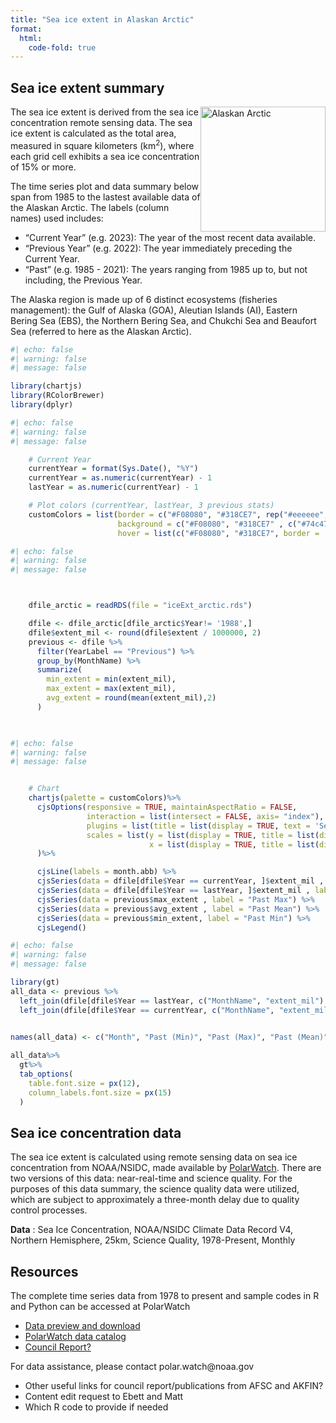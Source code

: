 ```yaml
---
title: "Sea ice extent in Alaskan Arctic"
format: 
  html:
    code-fold: true
---
```


##  Sea ice extent summary
<img src="img/arctic.png" style="float: right; width: 200px;" alt="Alaskan Arctic">

The sea ice extent is derived from the sea ice concentration remote sensing data.  The sea ice extent is calculated as the total area, measured in square kilometers (km<sup>2</sup>), where each grid cell exhibits a sea ice concentration of 15% or more.

The time series plot and data summary below span from 1985 to the lastest available data of the Alaskan Arctic.  The labels (column names) used includes:

* "Current Year" (e.g. 2023): The year of the most recent data available.
* "Previous Year" (e.g. 2022): The year immediately preceding the Current Year.
* "Past" (e.g. 1985 - 2021): The years ranging from 1985 up to, but not including, the Previous Year.

The Alaska region is made up of 6 distinct ecosystems (fisheries management): the Gulf of Alaska (GOA), Aleutian Islands (AI), Eastern Bering Sea (EBS), the Northern Bering Sea, and Chukchi Sea and Beaufort Sea (referred to here as the Alaskan Arctic).


```r
#| echo: false
#| warning: false
#| message: false

library(chartjs)
library(RColorBrewer)
library(dplyr)

```


```r
#| echo: false
#| warning: false
#| message: false

    # Current Year
    currentYear = format(Sys.Date(), "%Y")
    currentYear = as.numeric(currentYear) - 1
    lastYear = as.numeric(currentYear) - 1

    # Plot colors (currentYear, lastYear, 3 previous stats)
    customColors = list(border = c("#F08080", "#318CE7", rep("#eeeeee", 3)),
                        background = c("#F08080", "#318CE7" , c("#74c476", "#bae4b3", "#edf8e9")),
                        hover = list(c("#F08080", "#318CE7", border =  c("#74c476", "#bae4b3", "#edf8e9"))))
```


```r
#| echo: false
#| warning: false
#| message: false



    dfile_arctic = readRDS(file = "iceExt_arctic.rds")

    dfile <- dfile_arctic[dfile_arctic$Year!= '1988',]
    dfile$extent_mil <- round(dfile$extent / 1000000, 2)
    previous <- dfile %>%
      filter(YearLabel == "Previous") %>%
      group_by(MonthName) %>%
      summarize(
        min_extent = min(extent_mil),
        max_extent = max(extent_mil),
        avg_extent = round(mean(extent_mil),2)
      )

    

```

```r
#| echo: false
#| warning: false
#| message: false


    # Chart
    chartjs(palette = customColors)%>%
      cjsOptions(responsive = TRUE, maintainAspectRatio = FALSE,
                 interaction = list(intersect = FALSE, axis= "index"),
                 plugins = list(title = list(display = TRUE, text = 'Sea Ice Extent in Alaskan Arctic')),
                 scales = list(y = list(display = TRUE, title = list(display = TRUE, text = 'Millions in km^2')),
                               x = list(display = TRUE, title = list(display = TRUE, text = 'Month')))
      )%>%

      cjsLine(labels = month.abb) %>%
      cjsSeries(data = dfile[dfile$Year == currentYear, ]$extent_mil , label = currentYear) %>%
      cjsSeries(data = dfile[dfile$Year == lastYear, ]$extent_mil , label = lastYear) %>%
      cjsSeries(data = previous$max_extent , label = "Past Max") %>%
      cjsSeries(data = previous$avg_extent , label = "Past Mean") %>%
      cjsSeries(data = previous$min_extent, label = "Past Min") %>%
      cjsLegend()
```


```r
#| echo: false
#| warning: false
#| message: false

library(gt)
all_data <- previous %>%
  left_join(dfile[dfile$Year == lastYear, c("MonthName", "extent_mil") ], by = "MonthName") %>%
  left_join(dfile[dfile$Year == currentYear, c("MonthName", "extent_mil") ], by = "MonthName") 


names(all_data) <- c("Month", "Past (Min)", "Past (Max)", "Past (Mean)", lastYear, currentYear)
  
all_data%>%
  gt%>%
  tab_options(
    table.font.size = px(12),  
    column_labels.font.size = px(15)  
  )
```


## Sea ice concentration data

The sea ice extent is calculated using remote sensing data on sea ice concentration from NOAA/NSIDC, made available by [PolarWatch](https://polarwatch.noaa.gov/). There are two versions of this data: near-real-time and science quality. For the purposes of this data summary, the science quality data were utilized, which are subject to approximately a three-month delay due to quality control processes.

__Data__ : Sea Ice Concentration, NOAA/NSIDC Climate Data Record V4, Northern Hemisphere, 25km, Science
Quality, 1978-Present, Monthly


## Resources

The complete time series data from 1978 to present and sample codes in R and Python can be accessed at PolarWatch

* [Data preview and download](https://polarwatch.noaa.gov/catalog/ice-sq-nh-nsidc-cdr-v4/preview/?dataset=monthly&var=cdr_seaice_conc_monthly&time_min=2023-09-01T00:00:00Z&time_max=2023-09-01T00:00:00Z&proj=epsg3413&colorBar=KT_ice,,,0,1,)
* [PolarWatch data catalog](https://polarwatch.noaa.gov/catalog)
* [Council Report?]()



:::{.callout-tip title="Assistance"}
For data assistance, please contact polar.watch\@noaa.gov
:::

:::{.callout-warning title="TODO"}
* Other useful links for council report/publications from AFSC and AKFIN?
* Content edit request to Ebett and Matt
* Which R code to provide if needed
:::

